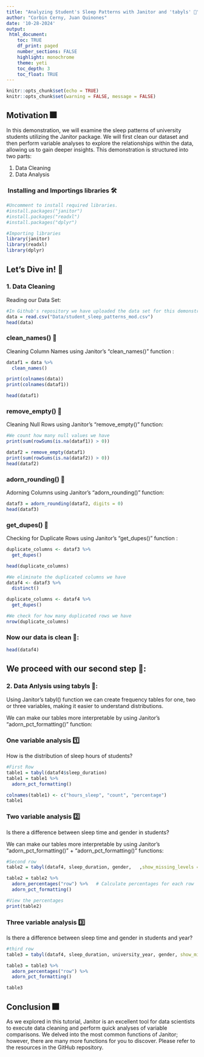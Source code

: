 ```yaml
---
title: "Analyzing Student's Sleep Patterns with Janitor and 'tabyls' 🚀"
author: "Corbin Cerny, Juan Quinones"
date: '10-28-2024'
output: 
 html_document:
    toc: TRUE
    df_print: paged
    number_sections: FALSE
    highlight: monochrome
    theme: yeti
    toc_depth: 3
    toc_float: TRUE
---
```


```r
knitr::opts_chunk$set(echo = TRUE)
knitr::opts_chunk$set(warning = FALSE, message = FALSE)
```

##  Motivation 🎆
In this demonstration, we will examine the sleep patterns of university students utilizing the Janitor package. We will first clean our dataset and then perform variable analyses to explore the relationships within the data, allowing us to gain deeper insights. This demonstration is structured into two parts:

1. Data Cleaning
2. Data Analysis

### ️ Installing and Importings libraries 🛠️️

```r
#Uncomment to install required libraries.
#install.packages("janitor") 
#install.packages("readxl") 
#install.packages("dplyr") 

#Importing libraries
library(janitor)
library(readxl)
library(dplyr)
```

## Let’s Dive in! 💃

### 1. Data Cleaning

Reading our Data Set:

```r

#In Github's repository we have uploaded the data set for this demonstration:
data = read.csv("Data/student_sleep_patterns_mod.csv")
head(data)

```
### clean_names() 🧹

Cleaning Column Names using Janitor's "clean_names()" function :

```r
dataf1 = data %>%
  clean_names()

print(colnames(data))
print(colnames(dataf1))
```
```r
head(dataf1)
```
### remove_empty() 🔴
Cleaning Null Rows using Janitor's "remove_empty()" function:

```r
#We count how many null values we have
print(sum(rowSums(is.na(dataf1)) > 0))
```

```r
dataf2 = remove_empty(dataf1)
print(sum(rowSums(is.na(dataf2)) > 0))
head(dataf2)
```
### adorn_rounding() 🤩

Adorning Columns using Janitor's "adorn_rounding()" function:

```r
dataf3 = adorn_rounding(dataf2, digits = 0)
head(dataf3)
```
### get_dupes() 👯‍
Checking for Duplicate Rows using Janitor's "get_dupes()" function️ :

```r
duplicate_columns <- dataf3 %>%
  get_dupes() 

head(duplicate_columns)
```

```r
#We eliminate the duplicated columns we have
dataf4 <- dataf3 %>%
  distinct()

duplicate_columns <- dataf4 %>%
  get_dupes()

#We check for how many duplicated rows we have
nrow(duplicate_columns)
```

### Now our data is clean 🧼:

```r
head(dataf4)
```


## We proceed with our second step 🙌:

### 2. Data Anlysis using tabyls 🧐:

Using Janitor's tabyl() function we can create frequency tables for one, two or three variables, making it easier to understand distributions.

We can make our tables more interpretable by using Janitor’s "adorn_pct_formatting()" function:

### One variable analysis 1️⃣

How is the distribution of sleep hours of students?

```r

#First Row
table1 = tabyl(dataf4$sleep_duration)
table1 = table1 %>%
  adorn_pct_formatting() 

colnames(table1) <- c("hours_sleep", "count", "percentage")
table1

```

### Two variable analysis 2️⃣

Is there a difference between sleep time and gender in students?

We can make our tables more interpretable by using Janitor’s "adorn_pct_formatting()" + "adorn_pct_formatting()" functions:

```r
#Second row
table2 = tabyl(dataf4, sleep_duration, gender,   ,show_missing_levels = FALSE)

table2 = table2 %>%
  adorn_percentages("row") %>%   # Calculate percentages for each row
  adorn_pct_formatting()          

#View the percentages
print(table2)
```

### Three variable analysis 3️⃣

Is there a difference between sleep time and gender in students and year?
```r
#third row
table3 = tabyl(dataf4, sleep_duration, university_year, gender, show_missing_levels = FALSE)

table3 = table3 %>%
  adorn_percentages("row") %>%
  adorn_pct_formatting()

table3

```
## Conclusion 🎆

As we explored in this tutorial, Janitor is an excellent tool for data scientists to execute data cleaning and perform quick analyses of variable comparisons. We delved into the most common functions of Janitor; however, there are many more functions for you to discover. Please refer to the resources in the GitHub repository.  